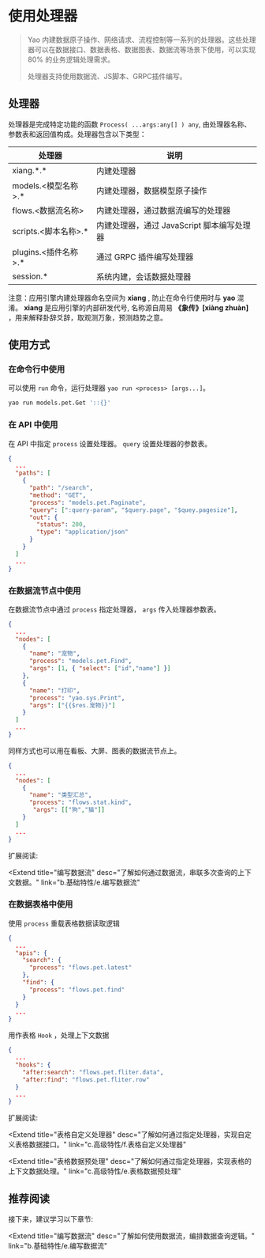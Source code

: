 # 使用处理器

<blockquote>
  <p>
    Yao
    内建数据原子操作、网络请求、流程控制等一系列的处理器。这些处理器可以在数据接口、数据表格、数据图表、数据流等场景下使用，可以实现
    80% 的业务逻辑处理需求。
  </p>
  <p>处理器支持使用数据流、JS脚本、GRPC插件编写。</p>
</blockquote>

## 处理器

处理器是完成特定功能的函数 `Process( ...args:any[] ) any`, 由处理器名称、参数表和返回值构成。处理器包含以下类型：

| 处理器                 | 说明                                       |
| ---------------------- | ------------------------------------------ |
| xiang.\*.\*            | 内建处理器                                 |
| models.<模型名称\>.\*  | 内建处理器，数据模型原子操作               |
| flows.<数据流名称\>    | 内建处理器，通过数据流编写的处理器         |
| scripts.<脚本名称\>.\* | 内建处理器，通过 JavaScript 脚本编写处理器 |
| plugins.<插件名称\>.\* | 通过 GRPC 插件编写处理器                   |
| session.\*             | 系统内建，会话数据处理器                   |

<Notice type="warning">
  注意：应用引擎内建处理器命名空间为 <strong>xiang</strong> ,
  防止在命令行使用时与
  <strong>yao</strong> 混淆。 <strong>xiang</strong> 是应用引擎的内部研发代号, 名称源自周易
  <strong>《象传》[xiàng zhuàn]</strong>
  ，用来解释卦辞爻辞，取观测万象，预测趋势之意。
</Notice>

## 使用方式

### 在命令行中使用

可以使用 `run` 命令，运行处理器 `yao run <process> [args...]`。

```bash
yao run models.pet.Get '::{}'
```

### 在 API 中使用

在 API 中指定 `process` 设置处理器。 `query` 设置处理器的参数表。

```json
{
  ...
  "paths": [
    {
      "path": "/search",
      "method": "GET",
      "process": "models.pet.Paginate",
      "query": [":query-param", "$query.page", "$quey.pagesize"],
      "out": {
        "status": 200,
        "type": "application/json"
      }
    }
  ]
  ...
}
```

### 在数据流节点中使用

在数据流节点中通过 `process` 指定处理器， `args` 传入处理器参数表。

```json
{
  ...
  "nodes": [
    {
      "name": "宠物",
      "process": "models.pet.Find",
      "args": [1, { "select": ["id","name"] }]
    },
    {
      "name": "打印",
      "process": "yao.sys.Print",
      "args": ["{{$res.宠物}}"]
    }
  ]
  ...
}
```

同样方式也可以用在看板、大屏、图表的数据流节点上。

```json
{
  ...
  "nodes": [
    {
      "name": "类型汇总",
      "process": "flows.stat.kind",
       "args": [["狗","猫"]]
    }
  ]
  ...
}
```

扩展阅读:

<Extend
  title="编写数据流"
  desc="了解如何通过数据流，串联多次查询的上下文数据。"
  link="b.基础特性/e.编写数据流"
></Extend>

### 在数据表格中使用

使用 `process` 重载表格数据读取逻辑

```json
{
  ...
  "apis": {
    "search": {
      "process": "flows.pet.latest"
    },
    "find": {
      "process": "flows.pet.find"
    }
  }
  ...
}
```

用作表格 `Hook` ，处理上下文数据

```json
{
  ...
  "hooks": {
    "after:search": "flows.pet.fliter.data",
    "after:find": "flows.pet.fliter.row"
  }
  ...
}
```

扩展阅读:

<Extend
  title="表格自定义处理器"
  desc="了解如何通过指定处理器，实现自定义表格数据接口。"
  link="c.高级特性/f.表格自定义处理器"
></Extend>

<Extend
  title="表格数据预处理"
  desc="了解如何通过指定处理器，实现表格的上下文数据处理。"
  link="c.高级特性/e.表格数据预处理"
></Extend>

## 推荐阅读

接下来，建议学习以下章节:

<Extend
  title="编写数据流"
  desc="了解如何使用数据流，编排数据查询逻辑。"
  link="b.基础特性/e.编写数据流"
></Extend>

<Div style={{ display: "flex", justifyContent: "space-between" }}>
  <Link type="prev" title="描述界面" link="b.基础特性/c.描述界面"></Link>
  <Link type="next" title="编写数据流" link="b.基础特性/e.编写数据流"></Link>
</Div>
<br />

